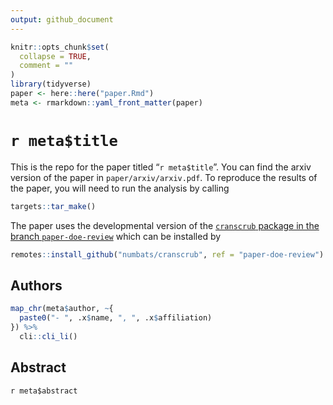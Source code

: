 ```yaml
---
output: github_document
---
```


<!-- README.md is generated from README.Rmd. Please edit that file -->

```r
knitr::opts_chunk$set(
  collapse = TRUE,
  comment = ""
)
library(tidyverse)
paper <- here::here("paper.Rmd")
meta <- rmarkdown::yaml_front_matter(paper)
```


# `r meta$title`

This is the repo for the paper titled "`r meta$title`". You can find the arxiv version of the paper in `paper/arxiv/arxiv.pdf`. To reproduce the results of the paper, you will need to run the analysis by calling 

```r
targets::tar_make()
```

The paper uses the developmental version of the [`cranscrub` package in the branch `paper-doe-review`](https://github.com/numbats/cranscrub/tree/paper-doe-review) which can be installed by 

```r
remotes::install_github("numbats/cranscrub", ref = "paper-doe-review")
```


## Authors

```r
map_chr(meta$author, ~{
  paste0("- ", .x$name, ", ", .x$affiliation)
}) %>% 
  cli::cli_li() 
```

## Abstract

`r meta$abstract`

